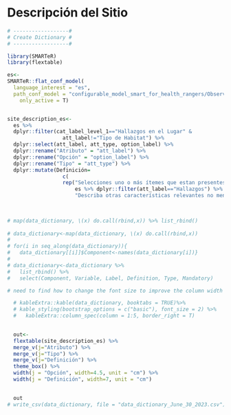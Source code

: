 # Descripción del Sitio {.unnumbered}

```r

# ------------------#
# Create Dictionary #
# ------------------#

library(SMARTeR)
library(flextable)

es<-
SMARTeR::flat_conf_model(
  language_interest = "es",
  path_conf_model = "configurable_model_smart_for_health_rangers/Observations_Final_conf_model_smart_for_health_rangers.xml",
    only_active = T)


site_description_es<-  
  es %>% 
  dplyr::filter(cat_label_level_1=="Hallazgos en el Lugar" &
                  att_label!="Tipo de Habitat") %>% 
  dplyr::select(att_label, att_type, option_label) %>% 
  dplyr::rename("Atributo" = "att_label") %>% 
  dplyr::rename("Opción" = "option_label") %>% 
  dplyr::rename("Tipo" = "att_type") %>% 
  dplyr::mutate(Definición=
                  c(
                  rep("Selecciones uno o más ítemes que estan presentes en el Incidente. Si hay otras características relevantes en el Incidente que no esten en la lista de opciones y que puedan estar asociadas a enfermedad o muerte, es possible seleccionar la opción 'Otros Hallazgos' y un cuadro de texto aparecerá para describirlos", 
                      es %>% dplyr::filter(att_label=="Hallazgos") %>% nrow()),
                      "Describa otras características relevantes no mencionadas en lista de 'Hallazgos' que puedan tener implicancias de enfermedad o muerte"))

    
        
# map(data_dictionary, \(x) do.call(rbind,x)) %>% list_rbind()
    
# data_dictionary<-map(data_dictionary, \(x) do.call(rbind,x)) 
# 
# for(i in seq_along(data_dictionary)){
#   data_dictionary[[i]]$Component<-names(data_dictionary[i])}
# 
# data_dictionary<-data_dictionary %>% 
#   list_rbind() %>% 
#   select(Component, Variable, Label, Definition, Type, Mandatory)

# need to find how to change the font size to improve the column width

  # kableExtra::kable(data_dictionary, booktabs = TRUE)%>%
  # kable_styling(bootstrap_options = c("basic"), font_size = 2) %>% 
  #   kableExtra::column_spec(column = 1:5, border_right = T) 

  
  out<-  
  flextable(site_description_es) %>% 
  merge_v(j="Atributo") %>% 
  merge_v(j="Tipo") %>% 
  merge_v(j="Definición") %>% 
  theme_box() %>% 
  width(j = "Opción", width=4.5, unit = "cm") %>% 
  width(j = "Definición", width=7, unit = "cm")
  

  out
# write_csv(data_dictionary, file = "data_dictionary_June_30_2023.csv")

```

